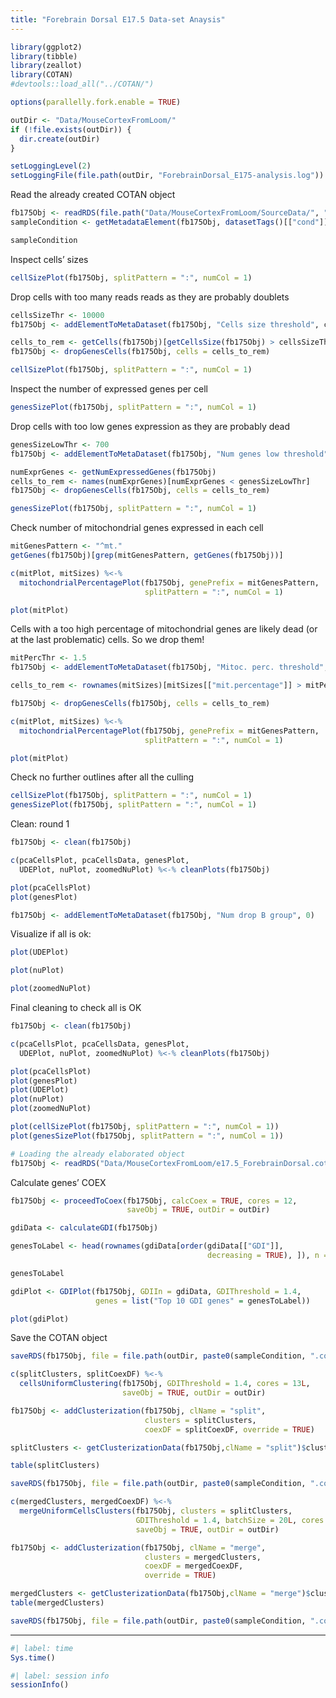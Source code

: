 ```yaml
---
title: "Forebrain Dorsal E17.5 Data-set Anaysis"
---
```


```r
library(ggplot2)
library(tibble)
library(zeallot)
library(COTAN)
#devtools::load_all("../COTAN/")

options(parallelly.fork.enable = TRUE)

outDir <- "Data/MouseCortexFromLoom/"
if (!file.exists(outDir)) {
  dir.create(outDir)
}

setLoggingLevel(2)
setLoggingFile(file.path(outDir, "ForebrainDorsal_E175-analysis.log"))
```

Read the already created COTAN object

```r
fb175Obj <- readRDS(file.path("Data/MouseCortexFromLoom/SourceData/", "e17.5_ForebrainDorsal.cotan.RDS"))
sampleCondition <- getMetadataElement(fb175Obj, datasetTags()[["cond"]])

sampleCondition
```

Inspect cells' sizes

```r
cellSizePlot(fb175Obj, splitPattern = ":", numCol = 1)
```

Drop cells with too many reads reads as they are probably doublets

```r
cellsSizeThr <- 10000
fb175Obj <- addElementToMetaDataset(fb175Obj, "Cells size threshold", cellsSizeThr)

cells_to_rem <- getCells(fb175Obj)[getCellsSize(fb175Obj) > cellsSizeThr]
fb175Obj <- dropGenesCells(fb175Obj, cells = cells_to_rem)

cellSizePlot(fb175Obj, splitPattern = ":", numCol = 1)
```

Inspect the number of expressed genes per cell

```r
genesSizePlot(fb175Obj, splitPattern = ":", numCol = 1)
```

Drop cells with too low genes expression as they are probably dead

```r
genesSizeLowThr <- 700
fb175Obj <- addElementToMetaDataset(fb175Obj, "Num genes low threshold", genesSizeLowThr)

numExprGenes <- getNumExpressedGenes(fb175Obj)
cells_to_rem <- names(numExprGenes)[numExprGenes < genesSizeLowThr]
fb175Obj <- dropGenesCells(fb175Obj, cells = cells_to_rem)

genesSizePlot(fb175Obj, splitPattern = ":", numCol = 1)
```

Check number of mitochondrial genes expressed in each cell

```r
mitGenesPattern <- "^mt."
getGenes(fb175Obj)[grep(mitGenesPattern, getGenes(fb175Obj))]

c(mitPlot, mitSizes) %<-%
  mitochondrialPercentagePlot(fb175Obj, genePrefix = mitGenesPattern,
                              splitPattern = ":", numCol = 1)

plot(mitPlot)
```

Cells with a too high percentage of mitochondrial genes are likely dead (or at the last problematic) cells. So we drop them!

```r
mitPercThr <- 1.5
fb175Obj <- addElementToMetaDataset(fb175Obj, "Mitoc. perc. threshold", mitPercThr)

cells_to_rem <- rownames(mitSizes)[mitSizes[["mit.percentage"]] > mitPercThr]

fb175Obj <- dropGenesCells(fb175Obj, cells = cells_to_rem)

c(mitPlot, mitSizes) %<-%
  mitochondrialPercentagePlot(fb175Obj, genePrefix = mitGenesPattern,
                              splitPattern = ":", numCol = 1)

plot(mitPlot)
```

Check no further outlines after all the culling

```r
cellSizePlot(fb175Obj, splitPattern = ":", numCol = 1)
genesSizePlot(fb175Obj, splitPattern = ":", numCol = 1)
```

Clean: round 1

```r
fb175Obj <- clean(fb175Obj)

c(pcaCellsPlot, pcaCellsData, genesPlot,
  UDEPlot, nuPlot, zoomedNuPlot) %<-% cleanPlots(fb175Obj)

plot(pcaCellsPlot)
plot(genesPlot)

fb175Obj <- addElementToMetaDataset(fb175Obj, "Num drop B group", 0)
```

Visualize if all is ok:

```r
plot(UDEPlot)

plot(nuPlot)

plot(zoomedNuPlot)
```

Final cleaning to check all is OK

```r
fb175Obj <- clean(fb175Obj)

c(pcaCellsPlot, pcaCellsData, genesPlot,
  UDEPlot, nuPlot, zoomedNuPlot) %<-% cleanPlots(fb175Obj)

plot(pcaCellsPlot)
plot(genesPlot)
plot(UDEPlot)
plot(nuPlot)
plot(zoomedNuPlot)

plot(cellSizePlot(fb175Obj, splitPattern = ":", numCol = 1))
plot(genesSizePlot(fb175Obj, splitPattern = ":", numCol = 1))
```

```r
# Loading the already elaborated object
fb175Obj <- readRDS("Data/MouseCortexFromLoom/e17.5_ForebrainDorsal.cotan.RDS")
```

Calculate genes' COEX

```r
fb175Obj <- proceedToCoex(fb175Obj, calcCoex = TRUE, cores = 12,
                          saveObj = TRUE, outDir = outDir)
```

```r
gdiData <- calculateGDI(fb175Obj)

genesToLabel <- head(rownames(gdiData[order(gdiData[["GDI"]],
                                            decreasing = TRUE), ]), n = 10L)

genesToLabel

gdiPlot <- GDIPlot(fb175Obj, GDIIn = gdiData, GDIThreshold = 1.4,
                   genes = list("Top 10 GDI genes" = genesToLabel))

plot(gdiPlot)
```

Save the COTAN object

```r
saveRDS(fb175Obj, file = file.path(outDir, paste0(sampleCondition, ".cotan.RDS")))
```

```r
c(splitClusters, splitCoexDF) %<-%
  cellsUniformClustering(fb175Obj, GDIThreshold = 1.4, cores = 13L,
                         saveObj = TRUE, outDir = outDir)

fb175Obj <- addClusterization(fb175Obj, clName = "split",
                              clusters = splitClusters,
                              coexDF = splitCoexDF, override = TRUE)

```

```r
splitClusters <- getClusterizationData(fb175Obj,clName = "split")$clusters

table(splitClusters)
```

```r
saveRDS(fb175Obj, file = file.path(outDir, paste0(sampleCondition, ".cotan.RDS")))
```

```r
c(mergedClusters, mergedCoexDF) %<-%
  mergeUniformCellsClusters(fb175Obj, clusters = splitClusters,
                            GDIThreshold = 1.4, batchSize = 20L, cores = 13L,
                            saveObj = TRUE, outDir = outDir)

fb175Obj <- addClusterization(fb175Obj, clName = "merge",
                              clusters = mergedClusters,
                              coexDF = mergedCoexDF,
                              override = TRUE)
```

```r
mergedClusters <- getClusterizationData(fb175Obj,clName = "merge")$clusters
table(mergedClusters)
```

```r
saveRDS(fb175Obj, file = file.path(outDir, paste0(sampleCondition, ".cotan.RDS")))

```

------------------------------------------------------------------------

```r
#| label: time
Sys.time()
```

```r
#| label: session info
sessionInfo()
```
